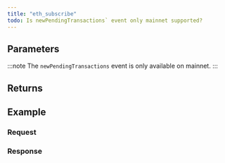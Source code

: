 ```yaml
---
title: "eth_subscribe"
todo: Is newPendingTransactions` event only mainnet supported?
---
```




<Description />

## Parameters


<Params />

:::note
The `newPendingTransactions` event is only available on mainnet.
:::

## Returns


<Returns />

## Example


<Example />

### Request


<Request />

### Response


<Response />
